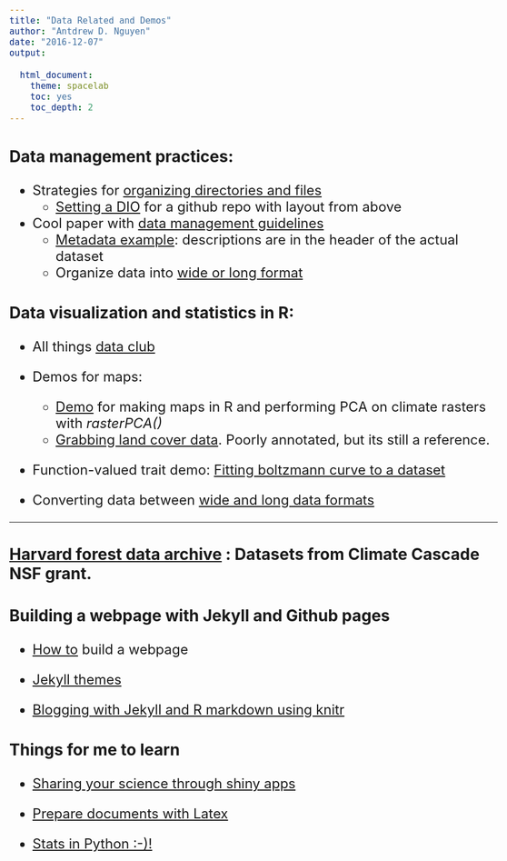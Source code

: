 ```yaml
---
title: "Data Related and Demos"
author: "Antdrew D. Nguyen"
date: "2016-12-07"
output: 
  
  html_document:
    theme: spacelab
    toc: yes
    toc_depth: 2
---
```

<style type="text/css">

body{ /* Normal  */
   font-size: 24px;
}

code.r{ /* Code block */
  font-size: 18px;
}
pre { /* Code block */
  font-size: 18px
}
</style>

### Data management practices:      

* Strategies for <a href="http://journals.plos.org/ploscompbiol/article?id=10.1371/journal.pcbi.1000424">organizing directories and files</a> 
	* [Setting a DIO](https://guides.github.com/activities/citable-code/) for a github repo with layout from above             
	
* Cool paper with <a href="http://journals.plos.org/ploscompbiol/article?id=10.1371/journal.pcbi.1004525">data management guidelines</a>      
	* <a href="https://adnguyen.github.io/assets/Metadata_example.csv">Metadata example</a>: descriptions are in the header of the actual dataset          
	* Organize data into <a href="https://en.wikipedia.org/wiki/Wide_and_narrow_data"> wide or long format</a>     
		
### Data visualization and statistics in R:     

* All things <a href="https://github.com/adnguyen/atd"> data club</a>         

* Demos for maps:     
  * [Demo](RasterPCA_demo.html) for making maps in R and performing PCA on climate rasters with *rasterPCA()*      
  * [Grabbing land cover data](20160219_grabbing_land_cover_data.html). Poorly annotated, but its still a reference.    

* Function-valued trait demo: [Fitting boltzmann curve to a dataset](Function_valued_traits.html)       

* Converting data between <a href="http://www.cookbook-r.com/Manipulating_data/Converting_data_between_wide_and_long_format/">wide and long data formats</a>      

---------

### <a href="http://harvardforest.fas.harvard.edu/harvard-forest-data-archive">Harvard forest data archive</a> : Datasets from Climate Cascade NSF grant. 

### Building a webpage with Jekyll and Github pages      
* <a href="https://www.smashingmagazine.com/2014/08/build-blog-jekyll-github-pages/">How to</a> build a webpage       

* <a href="http://jekyllthemes.org/">Jekyll themes</a>  

* <a href="http://brooksandrew.github.io/simpleblog/articles/blogging-with-r-markdown-and-jekyll-using-knitr/">Blogging with Jekyll and R markdown using knitr</a>   

### Things for me to learn
* <a href="http://shiny.rstudio.com/tutorial/lesson7/">Sharing your science through shiny apps</a>

* <a href="http://www.latextemplates.com/">Prepare documents with Latex</a>

* <a href="https://github.com/ujjwalkarn/DataSciencePython">Stats in Python :-)!</a>


